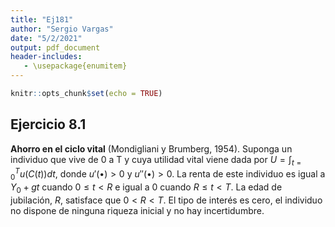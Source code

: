 ---
title: "Ej181"
author: "Sergio Vargas"
date: "5/2/2021"
output: pdf_document
header-includes:
   - \usepackage{enumitem}
---

```{r setup, include=FALSE}
knitr::opts_chunk$set(echo = TRUE)
```

## Ejercicio 8.1

**Ahorro en el ciclo vital** (Mondigliani y Brumberg, 1954). Suponga un individuo que vive de 0 a T y cuya utilidad vital viene dada por $U= \int_{t=0}^{T}u(C(t))dt$, donde $u'( \bullet)>0$ y $u''( \bullet)>0$. La renta de este individuo es igual a $Y_{0}+gt$ cuando $0\leq t<R$ e igual a 0 cuando $R\leq t<T$. La edad de jubilación, $R$, satisface que $0<R<T$. El tipo de interés es cero, el individuo no dispone de ninguna riqueza inicial y no hay incertidumbre. 

\begin{enumerate}[label=(\alph*)]
  
\item ¿Cuál es la restricción presupuestaria vital de este individuo?

El consumo en el tiempo de vida debe ser igual al ingreso total a lo largo de la misma, esto es:

\begin{equation}
\int_{t=0}^{T}C(t)dt = \int_{t=0}^{R}(Y_{0}+gt)dt
\end{equation}

Integrando del lado derecho.

\begin{equation}
\int_{t=0}^{R}(Y_{0}+gt)dt = \left[ Y_{0}t + \frac{1}{2}gt^{2} \right]_{t=0}^{R} 
= RY_{0}+\frac{1}{2}gR^{2}
\end{equation}

Substituyendo obtenemos la restricción presupuestaria:

\begin{equation}
\int_{t=0}^{T}C(t)dt = RY_{0}+\frac{1}{2}gR^{2}
\end{equation}

\item ¿Qué trayectoria del consumo, $C(t)$, maximiza su utilidad?

Como $u''(\bullet)<0$ y tanto la tasa de interés como de descuento son cero la condición de optimalidad requiere que el consumo sea constante, entonces:

\begin{equation}
\int_{t=0}^{T}C(t)dt = \int_{t=0}^{T}C^*dt = [C^{*}t]_{0}^{T} = C^{*}T
\end{equation}

Sustituyendo

\begin{equation}
C^{*}T=RY_{0}+\frac{1}{2}gR^{2}
\end{equation}

Despejando obtenemos el consumo

\begin{equation}
C^{*} = \frac{1}{T} \left[ RY_{0}+\frac{1}{2}gR^{2} \right]
\end{equation}

\item ¿Qué trayectoria sigue la riqueza de este individuo en función de $t$?

La riqueza de un individuo en el tiempo t es igual a la suma de sus ahorros hasta ese momento, o sea:

\begin{equation}
W(t)=\int_{0}^{t}S(t)dt
\end{equation}

Recordando que el ahorro es igual al ingreso menos el consumo.

\begin{equation}
S(t)=Y(t)-C(t)
\end{equation}

Sustituyendo

\begin{equation}
S(t)= \left\{ \begin{array}{lcc}
             Y_{0} + gt  - C^{*} &   si  & 0 \leq t <R\\
             \\ -C^{*} &  si & R \leq t \leq T \\
             \end{array}
   \right.
\end{equation}

Si $0 \leq t <R$ entonces:

\begin{equation}
W(t)= \int_{0}^{t}(Y_{0} + gt - C^{*})dt = Y_{0}t + gt^{2} - C^{*}t
\end{equation}

Si $R \leq t \leq T$ entonces:

\begin{equation}
W(t)= \int_{0}^{R}(Y_{0} + gt  - C^{*})dt +\int_{R}^{t}-C^{*}dt
\end{equation}

Integrando.

\begin{equation}
W(t) = [Y_{0}t + \frac{1}{2}gt^{2} - C^{*}t]_{0}^{R} -[C^{*}t]_{R}^{t}
\end{equation}

Evaluando.

\begin{equation}
W(t) = Y_{0}R + \frac{1}{2}gR^{2}- C^{*} R -C^{*}t +C^{*}R = Y_{0}R + \frac{1}{2}gR^{2} -C^{*}t
\end{equation}

Multiplicamos por un uno conveniente.

\begin{equation}
W(t) = \frac{T}{T} \left[ RY_{0}+\frac{1}{2}gR^{2} \right] -C^{*}t
\end{equation}

Sustituimos por $C^{*}$

\begin{equation}
W(t) =  C^{*}T -C^{*}t = C^{*}[T-t]
\end{equation}

La trayectoria de la riqueza es:

\begin{equation}
S(t)= \left\{ \begin{array}{lcc}
             Y_{0}t + gt^{2} - C^{*}t &   si  & 0 \leq t <R\\
             \\ C^{*}[T-t] &  si & R \leq t \leq T \\
             \end{array}
   \right.
\end{equation}



\end{enumerate}


